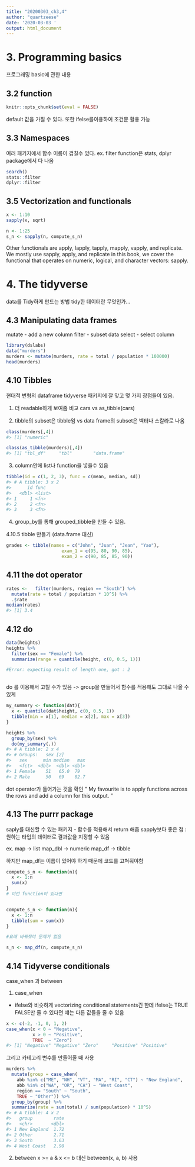 ```yaml
---
title: "20200303_ch3,4"
author: "quartzeese"
date: '2020-03-03 '
output: html_document
---
```


# 3. Programming basics

프로그래밍 basic에 관한 내용 

## 3.2 function

```r
knitr::opts_chunk$set(eval = FALSE)

```

default 값을 가질 수 있다. 
또한 ifelse를이용하여 조건문 활용 가능 

## 3.3 Namespaces

여러 패키지에서 함수 이름이 겹칠수 있다. 
ex. filter function은 stats, dplyr package에서 다 나옴 

```r
search()
stats::filter
dplyr::filter
```

## 3.5 Vectorization and functionals

```r
x <- 1:10
sapply(x, sqrt)

n <- 1:25
s_n <- sapply(n, compute_s_n)
```

Other functionals are apply, lapply, tapply, mapply, vapply, and replicate. We mostly use sapply, apply, and replicate in this book,
we cover the functional that operates on numeric, logical, and character vectors: sapply.

# 4. The tidyverse

data를 Tidy하게 만드는 방법 tidy한 데이터란 무엇인가...


## 4.3 Manipulating data frames

mutate - add a new column
filter - subset data
select - select column

```r
library(dslabs)
data("murders")
murders <- mutate(murders, rate = total / population * 100000)
head(murders)

```

## 4.10 Tibbles 

현대적 변형의 dataframe 
tidyverse 패키지에 잘 맞고 몇 가지 장점들이 있음. 

1. 더 readable하게 보여줌
비교 cars vs as_tibble(cars)

2. tibble의 subset은 tibble임
 vs data frame의 subset은 벡터나 스칼라로 나옴
 
```r
class(murders[,4])
#> [1] "numeric"

class(as_tibble(murders)[,4])
#> [1] "tbl_df"     "tbl"        "data.frame"
```
 
3. column안에 list나 function을 넣을수 있음 

```r
tibble(id = c(1, 2, 3), func = c(mean, median, sd))
#> # A tibble: 3 x 2
#>      id func  
#>   <dbl> <list>
#> 1     1 <fn>  
#> 2     2 <fn>  
#> 3     3 <fn>
```

4. group_by를 통해 grouped_tibble을 만들 수 있음. 

4.10.5 tibble 만들기 (data.frame 대신)
```r
grades <- tibble(names = c("John", "Juan", "Jean", "Yao"), 
                     exam_1 = c(95, 80, 90, 85), 
                     exam_2 = c(90, 85, 85, 90))
```

## 4.11 the dot operator

```r
rates <-   filter(murders, region == "South") %>% 
  mutate(rate = total / population * 10^5) %>% 
  .$rate
median(rates)
#> [1] 3.4
```

## 4.12 do

```r
data(heights)
heights %>% 
  filter(sex == "Female") %>%
  summarize(range = quantile(height, c(0, 0.5, 1)))

#Error: expecting result of length one, got : 2



```

do 를 이용해서 고칠 수가 있음
-> group을 만들어서 함수를 적용해도 그대로 나올 수 있게

```r
my_summary <- function(dat){
  x <- quantile(dat$height, c(0, 0.5, 1))
  tibble(min = x[1], median = x[2], max = x[3])
}

heights %>% 
  group_by(sex) %>% 
  do(my_summary(.))
#> # A tibble: 2 x 4
#> # Groups:   sex [2]
#>   sex      min median   max
#>   <fct>  <dbl>  <dbl> <dbl>
#> 1 Female    51   65.0  79  
#> 2 Male      50   69    82.7
```

dot operator가 들어가는 것을 확인 
" My favourite is to apply functions across the rows and add a column for this output. "

## 4.13 The purrr package

saply를 대신할 수 있는 패키지
- 함수를 적용해서 return 해줌 
sapply보다 좋은 점  : 원하는 타입의 데이터로 결과값을 지정할 수 있음

ex. map -> list
map_dbl -> numeric
map_df -> tibble 

하지만 map_df는 이름이 있어야 하기 때문에 코드를 고쳐줘야함

```r
compute_s_n <- function(n){
  x <- 1:n
  sum(x)
}
# 이런 function이 있다면


compute_s_n <- function(n){
  x <- 1:n
  tibble(sum = sum(x))
}

#요래 바꿔줘야 문제가 없음 

s_n <- map_df(n, compute_s_n)

```

## 4.14 Tidyverse conditionals

case_when 과 between 

1. case_when
- ifelse와 비슷하게 vectorizing conditional statements긴 한데
ifelse는 TRUE FALSE만 줄 수 있다면 얘는 다른 값들을 줄 수 있음

```r
x <- c(-2, -1, 0, 1, 2)
case_when(x < 0 ~ "Negative", 
          x > 0 ~ "Positive", 
          TRUE  ~ "Zero")
#> [1] "Negative" "Negative" "Zero"     "Positive" "Positive"
```

그리고 카테고리 변수를 만들어줄 때 사용

```r
murders %>% 
  mutate(group = case_when(
    abb %in% c("ME", "NH", "VT", "MA", "RI", "CT") ~ "New England",
    abb %in% c("WA", "OR", "CA") ~ "West Coast",
    region == "South" ~ "South",
    TRUE ~ "Other")) %>%
  group_by(group) %>%
  summarize(rate = sum(total) / sum(population) * 10^5) 
#> # A tibble: 4 x 2
#>   group        rate
#>   <chr>       <dbl>
#> 1 New England  1.72
#> 2 Other        2.71
#> 3 South        3.63
#> 4 West Coast   2.90
```

2. between
x >= a & x <= b 대신
between(x, a, b) 사용 

